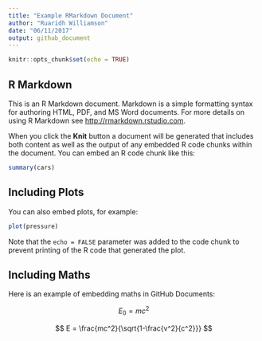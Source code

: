 ```yaml
---
title: "Example RMarkdown Document"
author: "Ruaridh Williamson"
date: "06/11/2017"
output: github_document
---
```


```r
knitr::opts_chunk$set(echo = TRUE)
```

## R Markdown

This is an R Markdown document. Markdown is a simple formatting syntax for authoring HTML, PDF, and MS Word documents. For more details on using R Markdown see <http://rmarkdown.rstudio.com>.

When you click the **Knit** button a document will be generated that includes both content as well as the output of any embedded R code chunks within the document. You can embed an R code chunk like this:

```r
summary(cars)
```

## Including Plots

You can also embed plots, for example:

```r
plot(pressure)
```

Note that the `echo = FALSE` parameter was added to the code chunk to prevent printing of the R code that generated the plot.

## Including Maths

Here is an example of embedding maths in GitHub Documents:

$$
E_0 = mc^2
$$

$$
E = \frac{mc^2}{\sqrt{1-\frac{v^2}{c^2}}}
$$
